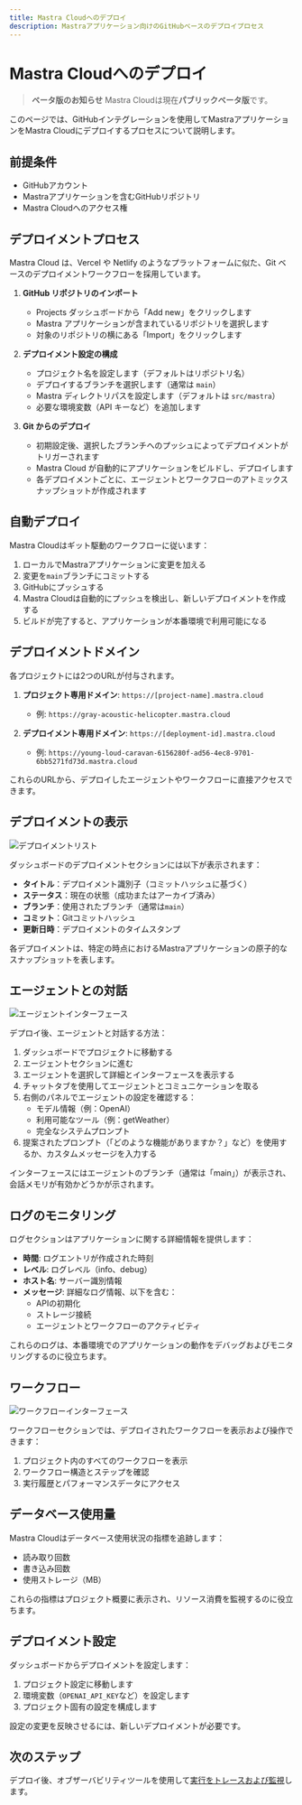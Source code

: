 ```yaml
---
title: Mastra Cloudへのデプロイ
description: Mastraアプリケーション向けのGitHubベースのデプロイプロセス
---
```


# Mastra Cloudへのデプロイ

> **ベータ版のお知らせ**
> Mastra Cloudは現在**パブリックベータ版**です。

このページでは、GitHubインテグレーションを使用してMastraアプリケーションをMastra Cloudにデプロイするプロセスについて説明します。

## 前提条件

- GitHubアカウント
- Mastraアプリケーションを含むGitHubリポジトリ
- Mastra Cloudへのアクセス権

## デプロイメントプロセス

Mastra Cloud は、Vercel や Netlify のようなプラットフォームに似た、Git ベースのデプロイメントワークフローを採用しています。

1. **GitHub リポジトリのインポート**

   - Projects ダッシュボードから「Add new」をクリックします
   - Mastra アプリケーションが含まれているリポジトリを選択します
   - 対象のリポジトリの横にある「Import」をクリックします

2. **デプロイメント設定の構成**

   - プロジェクト名を設定します（デフォルトはリポジトリ名）
   - デプロイするブランチを選択します（通常は `main`）
   - Mastra ディレクトリパスを設定します（デフォルトは `src/mastra`）
   - 必要な環境変数（API キーなど）を追加します

3. **Git からのデプロイ**
   - 初期設定後、選択したブランチへのプッシュによってデプロイメントがトリガーされます
   - Mastra Cloud が自動的にアプリケーションをビルドし、デプロイします
   - 各デプロイメントごとに、エージェントとワークフローのアトミックスナップショットが作成されます

## 自動デプロイ

Mastra Cloudはギット駆動のワークフローに従います：

1. ローカルでMastraアプリケーションに変更を加える
2. 変更を`main`ブランチにコミットする
3. GitHubにプッシュする
4. Mastra Cloudは自動的にプッシュを検出し、新しいデプロイメントを作成する
5. ビルドが完了すると、アプリケーションが本番環境で利用可能になる

## デプロイメントドメイン

各プロジェクトには2つのURLが付与されます。

1. **プロジェクト専用ドメイン**: `https://[project-name].mastra.cloud`

   - 例: `https://gray-acoustic-helicopter.mastra.cloud`

2. **デプロイメント専用ドメイン**: `https://[deployment-id].mastra.cloud`
   - 例: `https://young-loud-caravan-6156280f-ad56-4ec8-9701-6bb5271fd73d.mastra.cloud`

これらのURLから、デプロイしたエージェントやワークフローに直接アクセスできます。

## デプロイメントの表示

![デプロイメントリスト](../../../../../public/image/cloud-agents.png)

ダッシュボードのデプロイメントセクションには以下が表示されます：

- **タイトル**：デプロイメント識別子（コミットハッシュに基づく）
- **ステータス**：現在の状態（成功またはアーカイブ済み）
- **ブランチ**：使用されたブランチ（通常は`main`）
- **コミット**：Gitコミットハッシュ
- **更新日時**：デプロイメントのタイムスタンプ

各デプロイメントは、特定の時点におけるMastraアプリケーションの原子的なスナップショットを表します。

## エージェントとの対話

![エージェントインターフェース](../../../../../public/image/cloud-agent.png)

デプロイ後、エージェントと対話する方法：

1. ダッシュボードでプロジェクトに移動する
2. エージェントセクションに進む
3. エージェントを選択して詳細とインターフェースを表示する
4. チャットタブを使用してエージェントとコミュニケーションを取る
5. 右側のパネルでエージェントの設定を確認する：
   - モデル情報（例：OpenAI）
   - 利用可能なツール（例：getWeather）
   - 完全なシステムプロンプト
6. 提案されたプロンプト（「どのような機能がありますか？」など）を使用するか、カスタムメッセージを入力する

インターフェースにはエージェントのブランチ（通常は「main」）が表示され、会話メモリが有効かどうかが示されます。

## ログのモニタリング

ログセクションはアプリケーションに関する詳細情報を提供します：

- **時間**: ログエントリが作成された時刻
- **レベル**: ログレベル（info、debug）
- **ホスト名**: サーバー識別情報
- **メッセージ**: 詳細なログ情報、以下を含む：
  - APIの初期化
  - ストレージ接続
  - エージェントとワークフローのアクティビティ

これらのログは、本番環境でのアプリケーションの動作をデバッグおよびモニタリングするのに役立ちます。

## ワークフロー

![ワークフローインターフェース](../../../../../public/image/cloud-workflows.png)

ワークフローセクションでは、デプロイされたワークフローを表示および操作できます：

1. プロジェクト内のすべてのワークフローを表示
2. ワークフロー構造とステップを確認
3. 実行履歴とパフォーマンスデータにアクセス

## データベース使用量

Mastra Cloudはデータベース使用状況の指標を追跡します：

- 読み取り回数
- 書き込み回数
- 使用ストレージ（MB）

これらの指標はプロジェクト概要に表示され、リソース消費を監視するのに役立ちます。

## デプロイメント設定

ダッシュボードからデプロイメントを設定します：

1. プロジェクト設定に移動します
2. 環境変数（`OPENAI_API_KEY`など）を設定します
3. プロジェクト固有の設定を構成します

設定の変更を反映させるには、新しいデプロイメントが必要です。

## 次のステップ

デプロイ後、オブザーバビリティツールを使用して[実行をトレースおよび監視](./observability.mdx)します。
